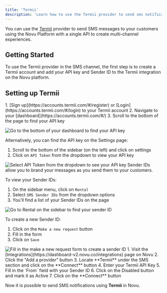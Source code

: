 ```yaml
---
title: 'Termii'
description: 'Learn how to use the Termii provider to send sms notifications using Novu'
---
```


You can use the [Termii](https://termii.com/) provider to send SMS messages to your customers using the Novu Platform with a single API to create multi-channel experiences.

## Getting Started

To use the Termii provider in the SMS channel, the first step is to create a Termii account and add your API key and Sender ID to the Termii integration on the Novu platform.

## Setting up Termii

<Steps>
<Step title="Get your API Key">
1. [Sign up](https://accounts.termii.com/#/register) or [Login](https://accounts.termii.com/#/login) to your Termii account
2. Navigate to your [dashboard](https://accounts.termii.com/#/)
3. Scroll to the bottom of the page to find your API key

<img
  alt="Go to the bottom of your dashboard to find your API key"
  src="/images/channels-and-providers/sms/termii/image-72.png"
/>

Alternatively, you can find the API key on the Settings page:

1. Scroll to the bottom of the sidebar (on the left) and click on settings
2. Click on `API Token` from the dropdown to view your API key

<img alt="Select API Token from the dropdown to see your API key" src="/images/channels-and-providers/sms/termii/image-73.png" />
</Step>

<Step title="Set up your Sender ID">
Sender IDs allow you to brand your messages as you send them to your customers.

To view your Sender IDs:

1. On the sidebar menu, click on `Rental`
2. Select `SMS Sender IDs` from the dropdown options
3. You'll find a list of your Sender IDs on the page

<img
  alt="Go to Rental on the sidebar to find your sender ID"
  src="/images/channels-and-providers/sms/termii/image-74.png"
/>

To create a new Sender ID:

1. Click on the `Make a new request` button
2. Fill in the form
3. Click on `Save`

<img alt="Fill in the make a new request form to create a sender ID" src="/images/channels-and-providers/sms/termii/image-75.png" />
</Step>

<Step title="Connect Termii to Novu">
1. Visit the [Integrations](https://dashboard-v2.novu.co/integrations) page on Novu
2. Click the "Add a provider" button
3. Locate **Termii** under the SMS section and click on the **Connect** button
4. Enter your Termii API Key
5. Fill in the `From` field with your Sender ID
6. Click on the Disabled button and mark it as Active
7. Click on the **Connect** button
</Step>
</Steps>

Now it is possible to send SMS notifications using **Termii** in Novu.
